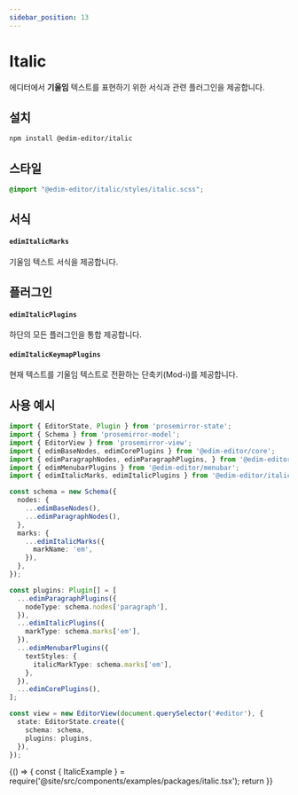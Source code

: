 ```yaml
---
sidebar_position: 13
---
```



# Italic

에디터에서 **기울임** 텍스트를 표현하기 위한 서식과 관련 플러그인을 제공합니다.

## 설치

```bash
npm install @edim-editor/italic
```

## 스타일

```css title="src/index.scss"
@import "@edim-editor/italic/styles/italic.scss";
```

## 서식

#### `edimItalicMarks`

기울임 텍스트 서식을 제공합니다.

## 플러그인

#### `edimItalicPlugins`

하단의 모든 플러그인을 통합 제공합니다.

#### `edimItalicKeymapPlugins`

현재 텍스트를 기울임 텍스트로 전환하는 단축키(Mod-i)를 제공합니다.

## 사용 예시

```typescript title="src/index.ts"
import { EditorState, Plugin } from 'prosemirror-state';
import { Schema } from 'prosemirror-model';
import { EditorView } from 'prosemirror-view';
import { edimBaseNodes, edimCorePlugins } from '@edim-editor/core';
import { edimParagraphNodes, edimParagraphPlugins, } from '@edim-editor/paragraph';
import { edimMenubarPlugins } from '@edim-editor/menubar';
import { edimItalicMarks, edimItalicPlugins } from '@edim-editor/italic';

const schema = new Schema({
  nodes: {
    ...edimBaseNodes(),
    ...edimParagraphNodes(),
  },
  marks: {
    ...edimItalicMarks({
      markName: 'em',
    }),
  },
});

const plugins: Plugin[] = [
  ...edimParagraphPlugins({
    nodeType: schema.nodes['paragraph'],
  }),
  ...edimItalicPlugins({
    markType: schema.marks['em'],
  }),
  ...edimMenubarPlugins({
    textStyles: {
      italicMarkType: schema.marks['em'],
    },
  }),
  ...edimCorePlugins(),
];

const view = new EditorView(document.querySelector('#editor'), {
  state: EditorState.create({
    schema: schema,
    plugins: plugins,
  }),
});
```

<BrowserOnly>
  {() => {
    const { ItalicExample } = require('@site/src/components/examples/packages/italic.tsx');
    return <ItalicExample />
  }}
</BrowserOnly>

